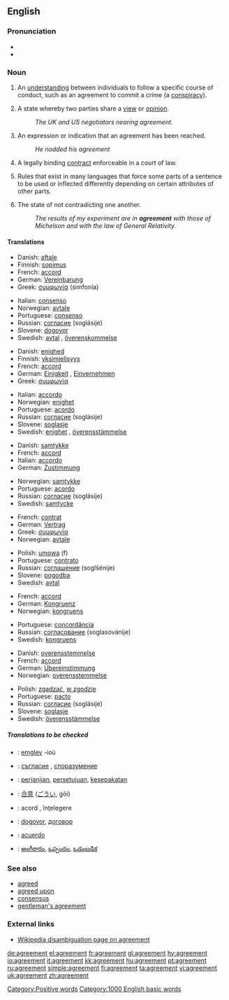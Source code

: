 ==English==

{{rank|sleep|ex|mere|689|agreement|ship|third|evil}}

===Pronunciation===
* {{IPA|/əg'ɹiːmənt/}}
* {{audio|en-us-agreement.ogg|Audio (US)}}

===Noun===
{{en-noun|s|-}}

# {{cattag|countable}} An [[understanding]] between individuals to follow a specific course of conduct, such as an agreement to commit a crime (a [[conspiracy]]).
# {{cattag|uncountable}} A state whereby two parties share a [[view]] or [[opinion]].
#: ''The UK and US negotiators nearing agreement.''
# {{cattag|countable}} An expression or indication that an agreement has been reached.
#: ''He nodded his agreement''
# {{cattag|law|countable}} A legally binding [[contract]] enforceable in a court of law.
# {{cattag|linguistics|uncountable}} Rules that exist in many languages that force some parts of a sentence to be used or inflected differently depending on certain attributes of other parts.
# {{cattag|uncountable}} The state of not contradicting one another.
#: ''The results of my experiment are in '''agreement''' with those of Michelson and with the law of General Relativity.''

====Translations====
{{trans-top|An understanding between individuals}}
*Danish: [[aftale]] {{c}}
*Finnish: [[sopimus]]
*French: [[accord]] {{m}}
*German: [[Vereinbarung]] {{f}}
*Greek: [[συμφωνία]] (simfonía) {{f}}
{{trans-mid}}
*Italian: [[consenso]] {{m}}
*Norwegian: [[avtale]] {{m}}
*Portuguese: [[consenso]] {{m}}
*Russian: [[согласие]] (soglásije) {{n}}
*Slovene: [[dogovor]] {{m}}
*Swedish: [[avtal]] {{n}}, [[överenskommelse]] {{c}}
{{trans-bottom}}

{{trans-top|An state whereby two parties share a view or opinion}}
*Danish: [[enighed]] {{c}}
*Finnish: [[yksimielisyys]]
*French: [[accord]] {{m}}
*German: [[Einigkeit]] {{f}}, [[Einvernehmen]] {{n}}
*Greek: [[συμφωνία]] {{f}}
{{trans-mid}}
*Italian: [[accordo]] {{m}}
*Norwegian: [[enighet]] {{m}}
*Portuguese: [[acordo]]
*Russian: [[согласие]] (soglásije) {{n}}
*Slovene: [[soglasje]] {{n}}
*Swedish: [[enighet]] {{c}}, [[överensstämmelse]] {{c}}
{{trans-bottom}}

{{trans-top|An expression or indication that an agreement has been}}
*Danish: [[samtykke]] {{n}}
*French: [[accord]] {{m}}
*Italian: [[accordo]] {{m}}
*German: [[Zustimmung]] {{f}}
{{trans-mid}}
*Norwegian: [[samtykke]] {{n}}
*Portuguese: [[acordo]] {{m}}
*Russian: [[согласие]] (soglásije) {{n}}
*Swedish: [[samtycke]] {{n}}
{{trans-bottom}}

{{trans-top|A legally binding contract enforceable in a court of law}}
*French: [[contrat]] {{m}}
*German: [[Vertrag]] {{m}}
*Greek: [[συμφωνία]] {{f}}
*Norwegian: [[avtale]] {{m}}
{{trans-mid}}
*Polish: [[umowa]] (f)
*Portuguese: [[contrato]] {{m}}
*Russian: [[соглашение]] (soglšénije) {{n}}
*Slovene: [[pogodba]] {{f}}
*Swedish: [[avtal]] {{n}}
{{trans-bottom}}

{{trans-top|grammatical agreement}}
*French: [[accord]] {{m}}
*German: [[Kongruenz]] {{f}}
*Norwegian: [[kongruens]] {{m}}
{{trans-mid}}
*Portuguese: [[concordância]] {{f}}
*Russian: [[согласование]] (soglasovánije) {{n}}
*Swedish: [[kongruens]] {{c}}
{{trans-bottom}}

{{trans-top|The state of not contradicting another one}}
*Danish: [[overensstemmelse]] {{c}}
*French: [[accord]] {{m}}
*German: [[Übereinstimmung]] {{f}}
*Norwegian: [[overensstemmelse]] {{m}}
{{trans-mid}}
*Polish: [[zgadzać]], [[w zgodzie]]
*Portuguese: [[pacto]] {{m}}
*Russian: [[согласие]] (soglásije) {{n}}
*Slovene: [[soglasje]] {{n}}
*Swedish: [[överensstämmelse]] {{c}}
{{trans-bottom}}

=====Translations to be checked=====
{{checktrans}}
{{top}}
*{{ttbc|Breton}}: [[emglev]] {{m}} -ioù
*{{ttbc|Bulgarian}}: [[съгласие]] {{n}}, [[споразумение]] {{n}}
*{{ttbc|Indonesian}}: [[janji|perjanjian]], [[setuju|persetujuan]], [[sepakat|kesepakatan]]
*{{ttbc|Japanese}}: [[合意]] ([[ごうい]], gōi)
{{mid}}
*{{ttbc|Romanian}}: acord {{n}}, înţelegere {{f}}
*{{ttbc|Serbian}}: [[dogovor]], [[договор]]
*{{ttbc|Spanish}}: [[acuerdo]]
*{{ttbc|Telugu}}: [[అంగీకారం]], [[ఒప్పందం]], [[ఒడంబడిక]]
{{bottom}}

===See also===
*[[agreed]]
*[[agreed upon]]
*[[consensus]]
*[[gentleman's agreement]]

===External links===
*[[w:agreement|Wikipedia disambiguation page on agreement]]

[[Category:Positive words]]
[[Category:1000 English basic words]]

[[de:agreement]]
[[el:agreement]]
[[fr:agreement]]
[[gl:agreement]]
[[hy:agreement]]
[[io:agreement]]
[[it:agreement]]
[[kk:agreement]]
[[hu:agreement]]
[[pt:agreement]]
[[ru:agreement]]
[[simple:agreement]]
[[fi:agreement]]
[[ta:agreement]]
[[vi:agreement]]
[[uk:agreement]]
[[zh:agreement]]